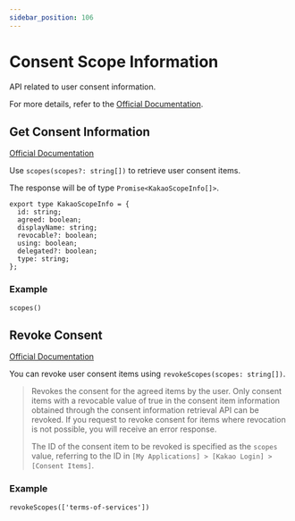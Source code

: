 ```yaml
---
sidebar_position: 106
---
```


# Consent Scope Information

API related to user consent information.

For more details, refer to the [Official Documentation](https://developers.kakao.com/docs/latest/ko/kakaologin/ios#check-consent).

## Get Consent Information

[Official Documentation](https://developers.kakao.com/docs/latest/ko/kakaologin/ios#check-consent)

Use `scopes(scopes?: string[])` to retrieve user consent items.

The response will be of type `Promise<KakaoScopeInfo[]>`.

```tsx
export type KakaoScopeInfo = {
  id: string;
  agreed: boolean;
  displayName: string;
  revocable?: boolean;
  using: boolean;
  delegated?: boolean;
  type: string;
};
```

### Example

```tsx
scopes()
```

## Revoke Consent

[Official Documentation](https://developers.kakao.com/docs/latest/ko/kakaologin/ios#revoke-consent)

You can revoke user consent items using `revokeScopes(scopes: string[])`.

>Revokes the consent for the agreed items by the user. Only consent items with a revocable value of true in the consent item information obtained through the consent information retrieval API can be revoked. If you request to revoke consent for items where revocation is not possible, you will receive an error response.
>
>The ID of the consent item to be revoked is specified as the `scopes` value, referring to the ID in `[My Applications] > [Kakao Login] > [Consent Items]`.

### Example

```tsx
revokeScopes(['terms-of-services'])
```
